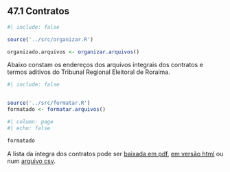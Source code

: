 ## 47.1 Contratos


```r
#| include: false

source('../src/organizar.R')

organizado.arquivos <- organizar.arquivos()

```

Abaixo constam os endereços dos arquivos integrais dos contratos e termos aditivos do Tribunal Regional Eleitoral de Roraima.

```r
#| include: false


source('../src/formatar.R')
formatado <- formatar.arquivos()

```


```r
#| column: page
#| echo: false

formatado

```

A lista da íntegra dos contratos pode ser [baixada em pdf](../saida/arquivos.pdf), [em versão html](../saida/arquivos.html) ou num [arquivo csv](../saida/arquivos.csv).

